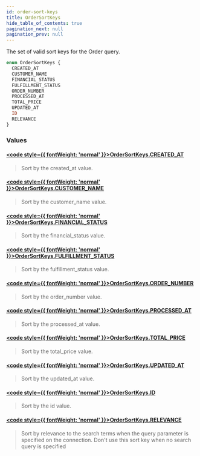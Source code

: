 ```yaml
---
id: order-sort-keys
title: OrderSortKeys
hide_table_of_contents: true
pagination_next: null
pagination_prev: null
---
```








The set of valid sort keys for the Order query.

```graphql
enum OrderSortKeys {
  CREATED_AT
  CUSTOMER_NAME
  FINANCIAL_STATUS
  FULFILLMENT_STATUS
  ORDER_NUMBER
  PROCESSED_AT
  TOTAL_PRICE
  UPDATED_AT
  ID
  RELEVANCE
}
```


### Values

#### [<code style={{ fontWeight: 'normal' }}>OrderSortKeys.<b>CREATED_AT</b></code>](#) 
> Sort by the created_at value.
> 

#### [<code style={{ fontWeight: 'normal' }}>OrderSortKeys.<b>CUSTOMER_NAME</b></code>](#) 
> Sort by the customer_name value.
> 

#### [<code style={{ fontWeight: 'normal' }}>OrderSortKeys.<b>FINANCIAL_STATUS</b></code>](#) 
> Sort by the financial_status value.
> 

#### [<code style={{ fontWeight: 'normal' }}>OrderSortKeys.<b>FULFILLMENT_STATUS</b></code>](#) 
> Sort by the fulfillment_status value.
> 

#### [<code style={{ fontWeight: 'normal' }}>OrderSortKeys.<b>ORDER_NUMBER</b></code>](#) 
> Sort by the order_number value.
> 

#### [<code style={{ fontWeight: 'normal' }}>OrderSortKeys.<b>PROCESSED_AT</b></code>](#) 
> Sort by the processed_at value.
> 

#### [<code style={{ fontWeight: 'normal' }}>OrderSortKeys.<b>TOTAL_PRICE</b></code>](#) 
> Sort by the total_price value.
> 

#### [<code style={{ fontWeight: 'normal' }}>OrderSortKeys.<b>UPDATED_AT</b></code>](#) 
> Sort by the updated_at value.
> 

#### [<code style={{ fontWeight: 'normal' }}>OrderSortKeys.<b>ID</b></code>](#) 
> Sort by the id value.
> 

#### [<code style={{ fontWeight: 'normal' }}>OrderSortKeys.<b>RELEVANCE</b></code>](#) 
> Sort by relevance to the search terms when the query parameter is specified on the connection.
Don't use this sort key when no search query is specified
> 





